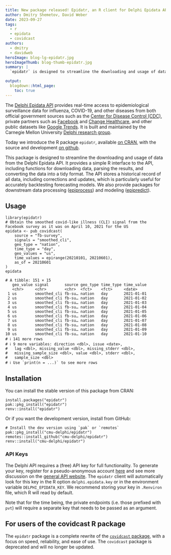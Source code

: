 ```yaml
---
title: New package released! Epidatr, an R client for Delphi Epidata API
author: Dmitry Shemetov, David Weber
date: 2023-09-27
tags:
  - r
  - epidata
  - covidcast
authors:
  - dmitry
  - davidweb
heroImage: blog-lg-epidatr.jpg
heroImageThumb: blog-thumb-epidatr.jpg
summary: |
  `epidatr` is designed to streamline the downloading and usage of data from the [Delphi Epidata API](https://cmu-delphi.github.io/delphi-epidata/). It provides a simple R interface to the API, including functions for downloading data, parsing the results, and converting the data into a tidy format.

output:
  blogdown::html_page:
    toc: true
---
```


The [Delphi Epidata API](https://cmu-delphi.github.io/delphi-epidata/) provides real-time access to epidemiological surveillance data for influenza, COVID-19, and other diseases from both official government sources such as the [Center for Disease Control (CDC)](https://www.cdc.gov/datastatistics/index.html), private partners such as [Facebook](https://delphi.cmu.edu/blog/2020/08/26/covid-19-symptom-surveys-through-facebook/) and [Change Healthcare](https://www.changehealthcare.com/), and other public datasets like [Google Trends](https://console.cloud.google.com/marketplace/product/bigquery-public-datasets/covid19-search-trends). It is built and maintained by the Carnegie Mellon University [Delphi research group](https://delphi.cmu.edu/).

Today we introduce the R package `epidatr`, available [on CRAN](https://cloud.r-project.org/web/packages/epidatr/index.html), with the source and development [on github](https://github.com/cmu-delphi/epidatr).

This package is designed to streamline the downloading and usage of data from the Delphi Epidata API. It provides a simple R interface to the API, including functions for downloading data, parsing the results, and converting the data into a tidy format. The API stores a historical record of all data, including corrections and updates, which is particularly useful for accurately backtesting forecasting models. We also provide packages for downstream data processing ([epiprocess](https://github.com/cmu-delphi/epiprocess)) and modeling ([epipredict](https://github.com/cmu-delphi/epipredict)).

## Usage

```
library(epidatr)
# Obtain the smoothed covid-like illness (CLI) signal from the Facebook survey as it was on April 10, 2021 for the US
epidata <- pub_covidcast(
    source = "fb-survey",
    signals = "smoothed_cli",
    geo_type = "nation",
    time_type = "day",
    geo_values = "us",
    time_values = epirange(20210101, 20210601),
    as_of = 20210601
)
epidata
```

```
# A tibble: 151 × 15
   geo_value signal       source geo_type time_type time_value
   <chr>     <chr>        <chr>  <fct>    <fct>     <date>
 1 us        smoothed_cli fb-su… nation   day       2021-01-01
 2 us        smoothed_cli fb-su… nation   day       2021-01-02
 3 us        smoothed_cli fb-su… nation   day       2021-01-03
 4 us        smoothed_cli fb-su… nation   day       2021-01-04
 5 us        smoothed_cli fb-su… nation   day       2021-01-05
 6 us        smoothed_cli fb-su… nation   day       2021-01-06
 7 us        smoothed_cli fb-su… nation   day       2021-01-07
 8 us        smoothed_cli fb-su… nation   day       2021-01-08
 9 us        smoothed_cli fb-su… nation   day       2021-01-09
10 us        smoothed_cli fb-su… nation   day       2021-01-10
# ℹ 141 more rows
# ℹ 9 more variables: direction <dbl>, issue <date>,
#   lag <dbl>, missing_value <dbl>, missing_stderr <dbl>,
#   missing_sample_size <dbl>, value <dbl>, stderr <dbl>,
#   sample_size <dbl>
# ℹ Use `print(n = ...)` to see more rows
```

## Installation

You can install the stable version of this package from CRAN:

```
install.packages("epidatr")
pak::pkg_install("epidatr")
renv::install("epidatr")
```

Or if you want the development version, install from GitHub:

```
# Install the dev version using `pak` or `remotes`
pak::pkg_install("cmu-delphi/epidatr")
remotes::install_github("cmu-delphi/epidatr")
renv::install("cmu-delphi/epidatr")
```

### API Keys

The Delphi API requires a (free) API key for full functionality. To generate
your key, register for a pseudo-anonymous account
[here](https://api.delphi.cmu.edu/epidata/admin/registration_form) and see more
discussion on the [general API
website](https://cmu-delphi.github.io/delphi-epidata/api/api_keys.html). The
`epidatr` client will automatically look for this key in the R option
`delphi.epidata.key` or in the environment variable
`DELPHI_EPIDATA_KEY`. We recommend storing your key in `.Renviron` file, which R
will read by default.

Note that for the time being, the private endpoints (i.e. those prefixed with
`pvt`) will require a separate key that needs to be passed as an argument.

## For users of the covidcast R package

The `epidatr` package is a complete rewrite of the [`covidcast` package](https://cmu-delphi.github.io/covidcast/covidcastR/), with a focus on speed, reliability, and ease of use. The `covidcast` package is deprecated and will no longer be updated.
